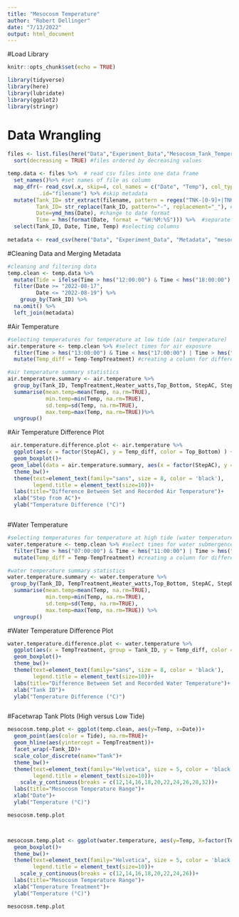 ```yaml
---
title: "Mesocosm Temperature"
author: "Robert Dellinger"
date: "7/13/2022"
output: html_document
---
```


#Load Library

```r
knitr::opts_chunk$set(echo = TRUE)

library(tidyverse)
library(here)
library(lubridate)
library(ggplot2)
library(stringr)

```

# Data Wrangling

```r

files <- list.files(here("Data","Experiment_Data","Mesocosm_Tank_Temperatures"), pattern = ".csv", full.names = TRUE) %>% 
  sort(decreasing = TRUE) #files ordered by decreasing values

temp.data <- files %>%  # read csv files into one data frame
  set_names()%>% #set names of file as column
  map_dfr(~ read_csv(.x, skip=4, col_names = c("Date", "Temp"), col_types = list(col_character(), col_double())), 
          .id="filename") %>% #skip metadata
  mutate(Tank_ID= str_extract(filename, pattern = regex("TNK-[0-9]+|TNK-[A-Z]{3}")), #string extract from file name
         Tank_ID= str_replace(Tank_ID, pattern="-", replacement="_"), #replace pattern 
         Date=ymd_hms(Date), #change to date format
         Time = hms(format(Date, format = "%H:%M:%S"))) %>%  #separate date and time columns 
  select(Tank_ID, Date, Time, Temp) #selecting columns 
  
metadata <- read_csv(here("Data", "Experiment_Data", "Metadata", "mesocosmmetadata.csv"))

```

#Cleaning Data and Merging Metadata

```r

#cleaning and filtering data
temp.clean <- temp.data %>% 
  mutate(Tide = ifelse(Time > hms("12:00:00") & Time < hms("18:00:00") | Time > hms("00:00:00") & Time < hms("06:00:00"), "Low","High")) %>% #tide column
  filter(Date >= "2022-08-17",
         Date <= "2022-08-19") %>% 
    group_by(Tank_ID) %>% 
  na.omit() %>% 
  left_join(metadata)

```

#Air Temperature

```r

#selecting temperatures for temperature at low tide (air temperature)
air.temperature <- temp.clean %>% #select times for air exposure
  filter(Time > hms("13:00:00") & Time < hms("17:00:00") | Time > hms("01:00:00") & Time < hms("05:00:00")) %>%
  mutate(Temp_diff = Temp-TempTreatment) #creating a column for difference between set and recorded temperatures

#air temperature summary statistics 
air.temperature.summary <- air.temperature %>% 
  group_by(Tank_ID, TempTreatment,Heater_watts,Top_Bottom, StepAC, StepDoor) %>% 
  summarise(mean.temp=mean(Temp, na.rm=TRUE),
            min.temp=min(Temp, na.rm=TRUE),
            sd.temp=sd(Temp, na.rm=TRUE),
            max.temp=max(Temp, na.rm=TRUE))%>%
  ungroup()


```

#Air Temperature Difference Plot

```r

 air.temperature.difference.plot <- air.temperature %>%
  ggplot(aes(x = factor(StepAC), y = Temp_diff, color = Top_Bottom) ) +
  geom_boxplot()+
 geom_label(data = air.temperature.summary, aes(x = factor(StepAC), y = mean.temp, label = Tank_ID))+
  theme_bw()+
  theme(text=element_text(family="sans", size = 8, color = 'black'),
        legend.title = element_text(size=10))+
  labs(title="Difference Between Set and Recorded Air Temperature")+
  xlab("Step from AC")+
  ylab("Temperature Difference (°C)")



```

#Water Temperature

```r

#selecting temperatures for temperature at high tide (water temperature)
water.temperature <- temp.clean %>% #select times for water submergence
  filter(Time > hms("07:00:00") & Time < hms("11:00:00") | Time > hms("19:00:00") & Time < hms("23:00:00")) %>%
  mutate(Temp_diff = Temp-TempTreatment) #creating a column for difference between set and recorded temperatures

#water temperature summary statistics 
water.temperature.summary <- water.temperature %>% 
 group_by(Tank_ID, TempTreatment,Heater_watts,Top_Bottom, StepAC, StepDoor) %>% 
  summarise(mean.temp=mean(Temp, na.rm=TRUE), 
            min.temp=min(Temp, na.rm=TRUE),
            sd.temp=sd(Temp, na.rm=TRUE),
            max.temp=max(Temp, na.rm=TRUE)) %>%
  ungroup()

```

#Water Temperature Difference Plot

```r

water.temperature.difference.plot <- water.temperature %>%
  ggplot(aes(x = TempTreatment, group = Tank_ID, y = Temp_diff, color = Heater_watts)) +
  geom_boxplot()+
  theme_bw()+
  theme(text=element_text(family="sans", size = 8, color = 'black'),
        legend.title = element_text(size=10))+
  labs(title="Difference Between Set and Recorded Water Temperature")+
  xlab("Tank ID")+
  ylab("Temperature Difference (°C)")



```

#Facetwrap Tank Plots (High versus Low Tide)

```r

mesocosm.temp.plot <- ggplot(temp.clean, aes(y=Temp, x=Date))+
  geom_point(aes(color = Tide), na.rm=TRUE)+
  geom_hline(aes(yintercept = TempTreatment))+
  facet_wrap(~Tank_ID)+
  scale_color_discrete(name="Tank")+
  theme_bw()+
  theme(text=element_text(family="Helvetica", size = 5, color = 'black'),
        legend.title = element_text(size=10))+
    scale_y_continuous(breaks = c(12,14,16,18,20,22,24,26,28,32))+
  labs(title="Mesocosm Temperature Range")+
  xlab("Date")+
  ylab("Temperature (°C)")

mesocosm.temp.plot




```
```r
mesocosm.temp.plot <- ggplot(water.temperature, aes(y=Temp, X=factor(TempTreatment), color=Tank_ID))+
  geom_boxplot()+
  theme_bw()+
  theme(text=element_text(family="Helvetica", size = 5, color = 'black'),
        legend.title = element_text(size=10))+
    scale_y_continuous(breaks = c(12,14,16,18,20,22,24,26))+
  labs(title="Mesocosm Temperature Range")+
  xlab("Temperature Treatment")+
  ylab("Temperature (°C)")

mesocosm.temp.plot


```

